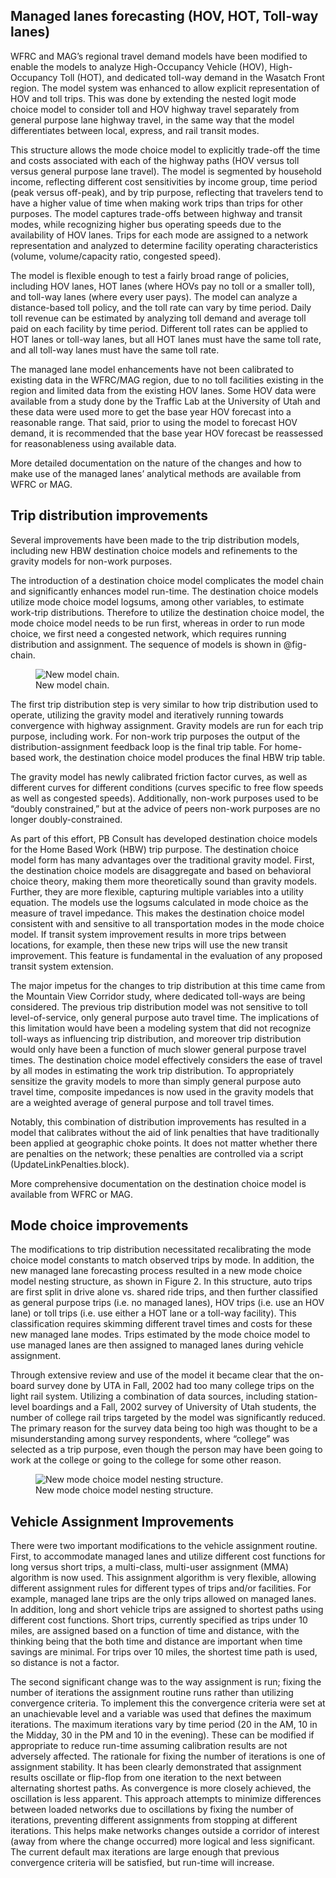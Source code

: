 ## Managed lanes forecasting (HOV, HOT, Toll-way lanes)
WFRC and MAG’s regional travel demand models have been modified to enable the models to analyze High-Occupancy Vehicle (HOV), High-Occupancy Toll (HOT), and dedicated toll-way demand in the Wasatch Front region. The model system was enhanced to allow explicit representation of HOV and toll trips. This was done by extending the nested logit mode choice model to consider toll and HOV highway travel separately from general purpose lane highway travel, in the same way that the model differentiates between local, express, and rail transit modes. 

This structure allows the mode choice model to explicitly trade-off the time and costs associated with each of the highway paths (HOV versus toll versus general purpose lane travel). The model is segmented by household income, reflecting different cost sensitivities by income group, time period (peak versus off-peak), and by trip purpose, reflecting that travelers tend to have a higher value of time when making work trips than trips for other purposes. The model captures trade-offs between highway and transit modes, while recognizing higher bus operating speeds due to the availability of HOV lanes. Trips for each mode are assigned to a network representation and analyzed to determine facility operating characteristics (volume, volume/capacity ratio, congested speed). 

The model is flexible enough to test a fairly broad range of policies, including HOV lanes, HOT lanes (where HOVs pay no toll or a smaller toll), and toll-way lanes (where every user pays). The model can analyze a distance-based toll policy, and the toll rate can vary by time period. Daily toll revenue can be estimated by analyzing toll demand and average toll paid on each facility by time period. Different toll rates can be applied to HOT lanes or toll-way lanes, but all HOT lanes must have the same toll rate, and all toll-way lanes must have the same toll rate. 

The managed lane model enhancements have not been calibrated to existing data in the WFRC/MAG region, due to no toll facilities existing in the region and limited data from the existing HOV lanes. Some HOV data were available from a study done by the Traffic Lab at the University of Utah and these data were used more to get the base year HOV forecast into a reasonable range. That said, prior to using the model to forecast HOV demand, it is recommended that the base year HOV forecast be reassessed for reasonableness using available data.

More detailed documentation on the nature of the changes and how to make use of the managed lanes’ analytical methods are available from WFRC or MAG.

## Trip distribution improvements
Several improvements have been made to the trip distribution models, including new HBW destination choice models and refinements to the gravity models for non-work purposes. 

The introduction of a destination choice model complicates the model chain and significantly enhances model run-time. The destination choice models utilize mode choice model logsums, among other variables, to estimate work-trip distributions. Therefore to utilize the destination choice model, the mode choice model needs to be run first, whereas in order to run mode choice, we first need a congested network, which requires running distribution and assignment. The sequence of models is shown in @fig-chain.

![New model chain.](_pictures/new-model-chain.png){#fig-chain}

The first trip distribution step is very similar to how trip distribution used to operate, utilizing the gravity model and iteratively running towards convergence with highway assignment. Gravity models are run for each trip purpose, including work. For non-work trip purposes the output of the distribution-assignment feedback loop is the final trip table. For home-based work, the destination choice model produces the final HBW trip table. 

The gravity model has newly calibrated friction factor curves, as well as different curves for different conditions (curves specific to free flow speeds as well as congested speeds). Additionally, non-work purposes used to be “doubly constrained,” but at the advice of peers non-work purposes are no longer doubly-constrained. 

As part of this effort, PB Consult has developed destination choice models for the Home Based Work (HBW) trip purpose. The destination choice model form has many advantages over the traditional gravity model. First, the destination choice models are disaggregate and based on behavioral choice theory, making them more theoretically sound than gravity models. Further, they are more flexible, capturing multiple variables into a utility equation. The models use the logsums calculated in mode choice as the measure of travel impedance. This makes the destination choice model consistent with and sensitive to all transportation modes in the mode choice model. If transit system improvement results in more trips between locations, for example, then these new trips will use the new transit improvement. This feature is fundamental in the evaluation of any proposed transit system extension.

The major impetus for the changes to trip distribution at this time came from the Mountain View Corridor study, where dedicated toll-ways are being considered. The previous trip distribution model was not sensitive to toll level-of-service, only general purpose auto travel time. The implications of this limitation would have been a modeling system that did not recognize toll-ways as influencing trip distribution, and moreover trip distribution would only have been a function of much slower general purpose travel times. The destination choice model effectively considers the ease of travel by all modes in estimating the work trip distribution. To appropriately sensitize the gravity models to more than simply general purpose auto travel time, composite impedances is now used in the gravity models that are a weighted average of general purpose and toll travel times. 

Notably, this combination of distribution improvements has resulted in a model that calibrates without the aid of link penalties that have traditionally been applied at geographic choke points. It does not matter whether there are penalties on the network; these penalties are controlled via a script (UpdateLinkPenalties.block).

More comprehensive documentation on the destination choice model is available from WFRC or MAG.

## Mode choice improvements
The modifications to trip distribution necessitated recalibrating the mode choice model constants to match observed trips by mode. In addition, the new managed lane forecasting process resulted in a new mode choice model nesting structure, as shown in Figure 2. In this structure, auto trips are first split in drive alone vs. shared ride trips, and then further classified as general purpose trips (i.e. no managed lanes), HOV trips (i.e. use an HOV lane) or toll trips (i.e. use either a HOT lane or a toll-way facility). This classification requires skimming different travel times and costs for these new managed lane modes. Trips estimated by the mode choice model to use managed lanes are then assigned to managed lanes during vehicle assignment.

Through extensive review and use of the model it became clear that the on-board survey done by UTA in Fall, 2002 had too many college trips on the light rail system. Utilizing a combination of data sources, including station-level boardings and a Fall, 2002 survey of University of Utah students, the number of college rail trips targeted by the model was significantly reduced. The primary reason for the survey data being too high was thought to be a misunderstanding among survey respondents, where “college” was selected as a trip purpose, even though the person may have been going to work at the college or going to the college for some other reason.

![New mode choice model nesting structure.](_pictures/nest.png){#fig-nest}

## Vehicle Assignment Improvements
There were two important modifications to the vehicle assignment routine. First, to accommodate managed lanes and utilize different cost functions for long versus short trips, a multi-class, multi-user assignment (MMA) algorithm is now used. This assignment algorithm is very flexible, allowing different assignment rules for different types of trips and/or facilities. For example, managed lane trips are the only trips allowed on managed lanes. In addition, long and short vehicle trips are assigned to shortest paths using different cost functions. Short trips, currently specified as trips under 10 miles, are assigned based on a function of time and distance, with the thinking being that the both time and distance are important when time savings are minimal. For trips over 10 miles, the shortest time path is used, so distance is not a factor. 

The second significant change was to the way assignment is run; fixing the number of iterations the assignment routine runs rather than utilizing convergence criteria. To implement this the convergence criteria were set at an unachievable level and a variable was used that defines the maximum iterations. The maximum iterations vary by time period (20 in the AM, 10 in the Midday, 30 in the PM and 10 in the evening). These can be modified if appropriate to reduce run-time assuming calibration results are not adversely affected. The rationale for fixing the number of iterations is one of assignment stability. It has been clearly demonstrated that assignment results oscillate or flip-flop from one iteration to the next between alternating shortest paths. As convergence is more closely achieved, the oscillation is less apparent. This approach attempts to minimize differences between loaded networks due to oscillations by fixing the number of iterations, preventing different assignments from stopping at different iterations. This helps make networks changes outside a corridor of interest (away from where the change occurred) more logical and less significant. The current default max iterations are large enough that previous convergence criteria will be satisfied, but run-time will increase. 

